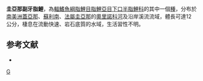 {{Speciesbox 
| color = pink
| taxon = Parodon guyanensis
| image = Parodon guyanensis.jpg
| status = NE
| status_system = IUCN3.1
| authority =  [[Géry|Géry]], 1960
| synonyms = *''Apareiodon guyanensis''<br /><small>Géry, 1960</small>
*''Parodon guianensis''<br /><small>Géry, 1960</small>
}}
'''圭亞那副牙脂鯉'''，為[[輻鰭魚綱|輻鰭魚綱]][[脂鯉目|脂鯉目]][[脂鯉亞目|脂鯉亞目]][[下口半脂鯉科|下口半脂鯉科]]的其中一個[[種|種]]，分布於[[南美洲|南美洲]][[蓋亞那|蓋亞那]]、[[蘇利南|蘇利南]]、[[法屬圭亞那|法屬圭亞那]]的[[奧里諾科河|奧里諾科河]]及沿岸溪流流域，體長可達12公分，棲息在流動快速、岩石底質的水域，生活習性不明。

==参考文献==
{{refbegin}}
*{{FishBase_species|genus=Parodon|species=guyanensis|year=2013|month=8}}
{{refend}}
{{Taxonbar|from=Q6421532}}

[[Category:副牙脂鯉屬|G]]


{{魚類小作品}}